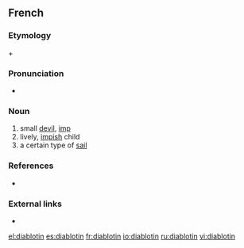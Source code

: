 ==French==

===Etymology===
{{term|diable||devil|lang=fr}} + {{suffix|-ot|in|lang=fr}}

===Pronunciation===
* {{audio|Fr-Paris--diablotin.ogg|Audio (Paris)|lang=fr}}

===Noun===
{{fr-noun|m}}

# small [[devil]], [[imp]]
# lively, [[impish]] child
# a certain type of [[sail]]

===References===
* {{R:NPLarousse}}

===External links===
* {{R:TLFi}}

[[el:diablotin]]
[[es:diablotin]]
[[fr:diablotin]]
[[io:diablotin]]
[[ru:diablotin]]
[[vi:diablotin]]